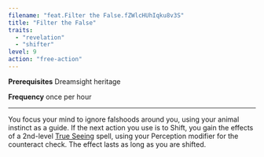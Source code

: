 ```yaml
---
filename: "feat.Filter the False.fZWlcHUhIqku8v3S"
title: "Filter the False"
traits:
  - "revelation"
  - "shifter"
level: 9
action: "free-action"
---
```


**Prerequisites** Dreamsight heritage

**Frequency** once per hour

---

You focus your mind to ignore falshoods around you, using your animal instinct as a guide. If the next action you use is to Shift, you gain the effects of a 2nd-level [True Seeing](https://2e.aonprd.com/Search.aspx?Query=True%20Seeing) spell, using your Perception modifier for the counteract check. The effect lasts as long as you are shifted.